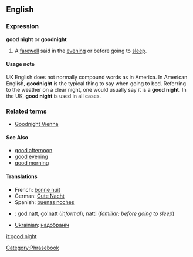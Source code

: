 ==English==

===Expression===
'''good night''' or '''goodnight'''
#A [[farewell]] said in the [[evening]] or before going to [[sleep]].

====Usage note====
UK English does not normally compound words as in America.  In American English, '''goodnight''' is the typical thing to say when going to bed.  Referring to the weather on a clear night, one would usually say it is a '''good night'''.  In the UK, '''good night''' is used in all cases.  <!-- Is this really true? -->

===Related terms===
*[[Goodnight Vienna]]

====See Also====
*[[good afternoon]]
*[[good evening]]
*[[good morning]]

====Translations====
*French: [[bonne nuit]]
*German: [[Gute Nacht]]
*Spanish: [[buenas noches]]
*{{sv}}: [[god natt]], [[go'natt]] (''informal''), [[natti]] (''familiar; before going to sleep'')
*[[Ukrainian]]: [[надобраніч]]

[[Category:Phrasebook]]

[[it:good night]]